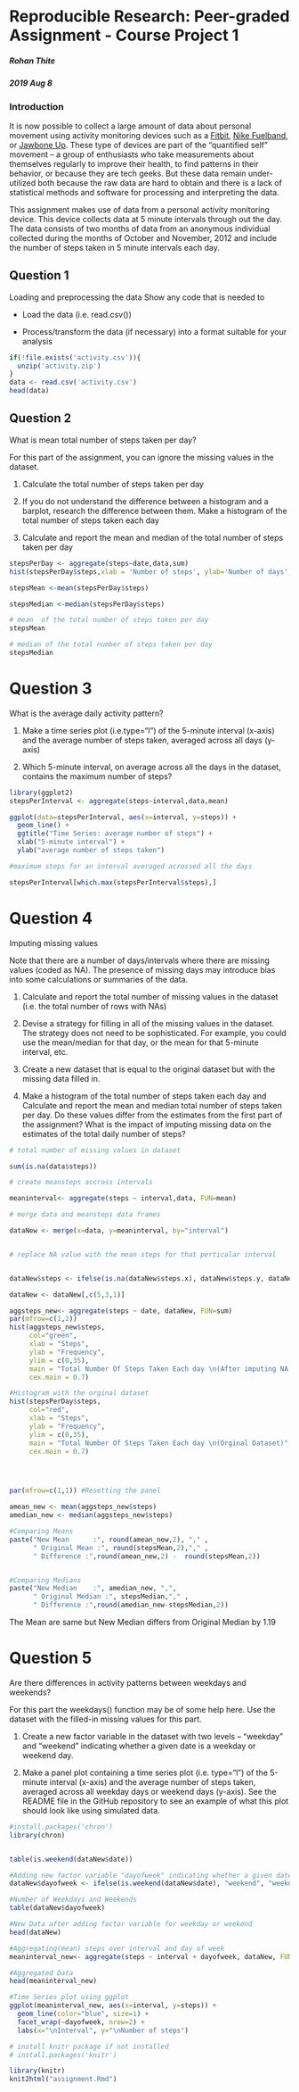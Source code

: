 # Reproducible Research: Peer-graded Assignment - Course Project 1
##### Rohan Thite
##### 2019 Aug 8

### Introduction

It is now possible to collect a large amount of data about personal movement using activity monitoring devices such as a [Fitbit](http://www.fitbit.com/), [Nike Fuelband](http://www.nike.com/us/en_us/c/nikeplus-fuelband), or [Jawbone Up](https://jawbone.com/up). These type of devices are part of the “quantified self” movement – a group of enthusiasts who take measurements about themselves regularly to improve their health, to find patterns in their behavior, or because they are tech geeks. But these data remain under-utilized both because the raw data are hard to obtain and there is a lack of statistical methods and software for processing and interpreting the data.

This assignment makes use of data from a personal activity monitoring device. This device collects data at 5 minute intervals through out the day. The data consists of two months of data from an anonymous individual collected during the months of October and November, 2012 and include the number of steps taken in 5 minute intervals each day.

## Question 1

Loading and preprocessing the data
Show any code that is needed to

* Load the data (i.e. read.csv())

* Process/transform the data (if necessary) into a format suitable for your analysis

```r
if(!file.exists('activity.csv')){
  unzip('activity.zip')
}
data <- read.csv('activity.csv')
head(data)
```

## Question 2

What is mean total number of steps taken per day?

For this part of the assignment, you can ignore the missing values in the dataset.

1. Calculate the total number of steps taken per day

2. If you do not understand the difference between a histogram and a barplot, research the difference between them. Make a histogram of the total number of steps taken each day

3. Calculate and report the mean and median of the total number of steps taken per day

```r
stepsPerDay <- aggregate(steps~date,data,sum)
hist(stepsPerDay$steps,xlab = 'Number of steps', ylab='Number of days', main='Days vs Steps',breaks = 50,col='dark gray')

```

```r
stepsMean <-mean(stepsPerDay$steps)

stepsMedian <-median(stepsPerDay$steps)

# mean  of the total number of steps taken per day
stepsMean

# median of the total number of steps taken per day
stepsMedian

```

# Question 3

What is the average daily activity pattern?

1. Make a time series plot (i.e.type="l") of the 5-minute interval (x-axis) and the average number of steps taken, averaged across all days (y-axis)

2. Which 5-minute interval, on average across all the days in the dataset, contains the maximum number of steps?

```r
library(ggplot2)
stepsPerInterval <- aggregate(steps~interval,data,mean)

ggplot(data=stepsPerInterval, aes(x=interval, y=steps)) +
  geom_line() +
  ggtitle("Time Series: average number of steps") +
  xlab("5-minute interval") +
  ylab("average number of steps taken")

```

```r

#maximum steps for an interval averaged acrossed all the days

stepsPerInterval[which.max(stepsPerInterval$steps),]

```


# Question 4

Imputing missing values

Note that there are a number of days/intervals where there are missing values (coded as NA). The presence of missing days may introduce bias into some calculations or summaries of the data.

1. Calculate and report the total number of missing values in the dataset (i.e. the total number of rows with NAs)

2. Devise a strategy for filling in all of the missing values in the dataset. The strategy does not need to be sophisticated. For example, you could use the mean/median for that day, or the mean for that 5-minute interval, etc.

3. Create a new dataset that is equal to the original dataset but with the missing data filled in.

4. Make a histogram of the total number of steps taken each day and Calculate and report the mean and median total number of steps taken per day. Do these values differ from the estimates from the first part of the assignment? What is the impact of imputing missing data on the estimates of the total daily number of steps?

```r

# total number of missing values in dataset

sum(is.na(data$steps))

```

```r

# create meansteps accross intervals

meaninterval<- aggregate(steps ~ interval,data, FUN=mean)

# merge data and meansteps data frames

dataNew <- merge(x=data, y=meaninterval, by="interval")


# replace NA value with the mean steps for that perticalar interval 


dataNew$steps <- ifelse(is.na(dataNew$steps.x), dataNew$steps.y, dataNew$steps.x)

dataNew <- dataNew[,c(5,3,1)]

aggsteps_new<- aggregate(steps ~ date, dataNew, FUN=sum)
par(mfrow=c(1,2))
hist(aggsteps_new$steps, 
     col="green",
     xlab = "Steps", 
     ylab = "Frequency",
     ylim = c(0,35),
     main = "Total Number Of Steps Taken Each day \n(After imputing NA values with \n mean of 5-min interval)",
     cex.main = 0.7)

#Histogram with the orginal dataset
hist(stepsPerDay$steps, 
     col="red", 
     xlab = "Steps", 
     ylab = "Frequency",
     ylim = c(0,35),
     main = "Total Number Of Steps Taken Each day \n(Orginal Dataset)",
     cex.main = 0.7)




par(mfrow=c(1,1)) #Resetting the panel

amean_new <- mean(aggsteps_new$steps)
amedian_new <- median(aggsteps_new$steps)

#Comparing Means
paste("New Mean      :", round(amean_new,2), "," ,  
      " Original Mean :", round(stepsMean,2),"," , 
      " Difference :",round(amean_new,2) -  round(stepsMean,2))


#Comparing Medians
paste("New Median    :", amedian_new, ",", 
      " Original Median :", stepsMedian,"," , 
      " Difference :",round(amedian_new-stepsMedian,2))

```

The Mean are same but New Median differs from Original Median by 1.19


# Question 5

Are there differences in activity patterns between weekdays and weekends?

For this part the weekdays() function may be of some help here. Use the dataset with the filled-in missing values for this part.

1. Create a new factor variable in the dataset with two levels – “weekday” and “weekend” indicating whether a given date is a weekday or weekend day.

2. Make a panel plot containing a time series plot (i.e. type="l") of the 5-minute interval (x-axis) and the average number of steps taken, averaged across all weekday days or weekend days (y-axis). See the README file in the GitHub repository to see an example of what this plot should look like using simulated data.


```r

#install.packages('chron')
library(chron)


table(is.weekend(dataNew$date))

#Adding new factor variable "dayofweek" indicating whether a given date is a weekday or weekend day
dataNew$dayofweek <- ifelse(is.weekend(dataNew$date), "weekend", "weekday")

#Number of Weekdays and Weekends
table(dataNew$dayofweek)

#New Data after adding factor variable for weekday or weekend
head(dataNew)

#Aggregating(mean) steps over interval and day of week
meaninterval_new<- aggregate(steps ~ interval + dayofweek, dataNew, FUN=mean)

#Aggregated Data
head(meaninterval_new)

#Time Series plot using ggplot
ggplot(meaninterval_new, aes(x=interval, y=steps)) + 
  geom_line(color="blue", size=1) + 
  facet_wrap(~dayofweek, nrow=2) +
  labs(x="\nInterval", y="\nNumber of steps")


```


```r
# install knitr package if not installed
# install.packages('knitr')

library(knitr)
knit2html("assignment.Rmd")

```